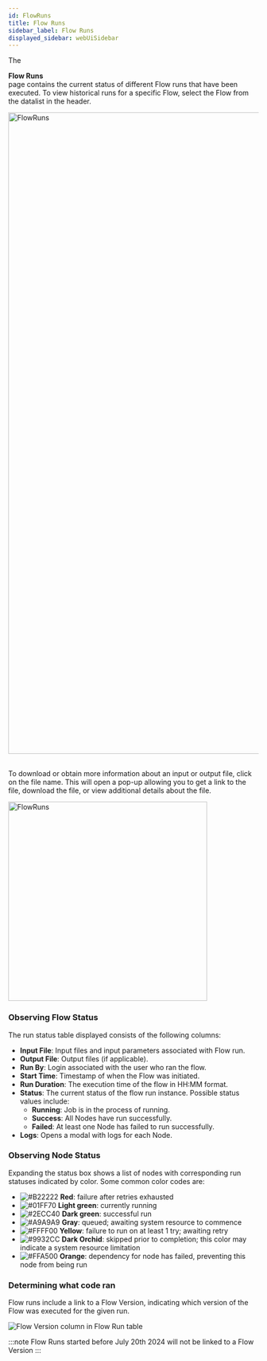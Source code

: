 ```yaml
---
id: FlowRuns
title: Flow Runs
sidebar_label: Flow Runs
displayed_sidebar: webUiSidebar
---
```



The <div className="button darkblue_button"><CheckCircleOutlined /> **Flow Runs**</div> page contains the current status of different Flow runs that have been executed.  To view historical runs for a specific Flow, select the Flow from the datalist in the header.

<img width="1288" alt="FlowRuns" src="https://ganymede-bio.mo.cloudinary.net/apiServer/FlowRuns_20240812.png"/>
&nbsp;

To download or obtain more information about an input or output file, click on the file name. This will open a pop-up allowing you to get a link to the file, download the file, or view additional details about the file.

<div style={{textAlign: 'center'}}>
  <img width="400" alt="FlowRuns" src="https://ganymede-bio.mo.cloudinary.net/apiServer/FileDownloadChip_20240716.png"/>
</div>

### Observing Flow Status

The run status table displayed consists of the following columns:

- **Input File**: Input files and input parameters associated with Flow run.
- **Output File**: Output files (if applicable).
- **Run By**: Login associated with the user who ran the flow.
- **Start Time**: Timestamp of when the Flow was initiated.
- **Run Duration**: The execution time of the flow in HH:MM format.
- **Status**: The current status of the flow run instance. Possible status values include:
  - **Running**: Job is in the process of running.
  - **Success**: All Nodes have run successfully.
  - **Failed**: At least one Node has failed to run successfully.
- **Logs**: Opens a modal with logs for each Node.

### Observing Node Status

Expanding the status box shows a list of nodes with corresponding run statuses indicated by color.  Some common color codes are:
  - ![#B22222](https://placehold.co/2x2/B22222/B22222.png) **Red**: failure after retries exhausted
  - ![#01FF70](https://placehold.co/2x2/01FF70/01FF70.png) **Light green**: currently running
  - ![#2ECC40](https://placehold.co/2x2/2ECC40/2ECC40.png) **Dark green**: successful run
  - ![#A9A9A9](https://placehold.co/2x2/A9A9A9/A9A9A9.png) **Gray**: queued; awaiting system resource to commence
  - ![#FFFF00](https://placehold.co/2x2/FFFF00/FFFF00.png) **Yellow**: failure to run on at least 1 try; awaiting retry
  - ![#9932CC](https://placehold.co/2x2/9932CC/9932CC.png) **Dark Orchid**: skipped prior to completion; this color may indicate a system resource limitation
  - ![#FFA500](https://placehold.co/2x2/FFA500/FFA500.png) **Orange**: dependency for node has failed, preventing this node from being run

### Determining what code ran

Flow runs include a link to a Flow Version, indicating which version of the Flow was executed for the given run.

<img alt="Flow Version column in Flow Run table" src="https://ganymede-bio.mo.cloudinary.net/apiServer/FlowRunFlowVersion_20240718.png" />
&nbsp;

:::note
Flow Runs started before July 20th 2024 will not be linked to a Flow Version
:::
